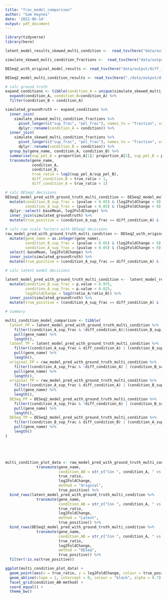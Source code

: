 ```yaml
---
title: "frac_model_comparison"
author: "Sam Haynes"
date: '2022-06-14'
output: pdf_document
---
```


```r
library(tidyverse)
library(here)

latent_model_results_skewed_multi_condition <-  read_tsv(here("data/output/diff_frac_models/latent_model_skewed_multi_condition_count.tsv"))

simulate_skewed_multi_condition_fractions <-  read_tsv(here("data/output/simulated_counts/sup_pel_simulated_fractions.tsv")) 

DESeq2_with_original_model_results <- read_tsv(here("data/output/diff_frac_models/DESeq2_with_edward_model_results.tsv"))

DESeq2_model_multi_condition_results <- read_tsv(here("./data/output/diff_frac_models/DESeq2_only_multi_condition_results.tsv"))
```

```r
# calc ground truth
expand_conditions <- tibble(condition_A = unique(simulate_skewed_multi_condition_fractions$condition)) %>%
  expand(condition_A, condition_B=condition_A) %>%
  filter(condition_B < condition_A)

simulated_groundtruth <- expand_conditions %>%
  inner_join(
    simulate_skewed_multi_condition_fractions %>%
      pivot_longer(c("sup_frac", "pel_frac"), names_to = "fraction", values_to = "proportion_A") %>%
      dplyr::rename(condition_A = condition)) %>%
  inner_join(
    simulate_skewed_multi_condition_fractions %>%
      pivot_longer(c("sup_frac", "pel_frac"), names_to = "fraction", values_to = "proportion_B") %>%
      dplyr::rename(condition_B = condition)) %>%
  group_by(gene_name, condition_A, condition_B) %>%
  summarise(sup_pel_A = proportion_A[1]/ proportion_A[2], sup_pel_B = proportion_B[1]/ proportion_B[2], .groups = "drop") %>%
  transmute(gene_name,
            condition_A,
            condition_B,
            true_ratio = log2(sup_pel_A/sup_pel_B),
            diff_condition_B = true_ratio > 1,
            diff_condition_A = true_ratio < 1)

# calc DESeq2 decisions
DESeq2_model_pred_with_ground_truth_multi_condition <- DESeq2_model_multi_condition_results %>%
  mutate(condition_B_sup_frac = (pvalue < 0.05) & (log2FoldChange > 0),
         condition_A_sup_frac = (pvalue < 0.05) & (log2FoldChange < 0)) %>%
  dplyr::select(-baseMean, log2FoldChange) %>%
  inner_join(simulated_groundtruth) %>%
  mutate(true_positive = (condition_A_sup_frac == diff_condition_A) & (condition_B_sup_frac == diff_condition_B))

# calc raw scale factors with DESeq2 decisions
raw_model_pred_with_ground_truth_multi_condition <- DESeq2_with_original_model_results %>%
  mutate(gene_name = as.integer(gene_name),
         condition_B_sup_frac = (pvalue < 0.05) & (log2FoldChange > 0),
         condition_A_sup_frac = (pvalue < 0.05) & (log2FoldChange < 0)) %>%
  select(-baseMean, log2FoldChange) %>%
  inner_join(simulated_groundtruth) %>%
  mutate(true_positive = (condition_A_sup_frac == diff_condition_A) & (condition_B_sup_frac == diff_condition_B))

# calc latent model decisions

latent_model_pred_with_ground_truth_multi_condition <-  latent_model_results_skewed_multi_condition %>%
  mutate(condition_B_sup_frac = p.value > 0.975,
         condition_A_sup_frac = p.value < 0.025,
         log2FoldChange = log2(ratio_A/ratio_B)) %>%
  inner_join(simulated_groundtruth) %>%
  mutate(true_positive = (condition_A_sup_frac == diff_condition_A) & (condition_B_sup_frac == diff_condition_B))

# summary

multi_condition_model_comparison <- tibble(
  latent_FP = latent_model_pred_with_ground_truth_multi_condition %>%
    filter((condition_A_sup_frac & !diff_condition_A)|(condition_B_sup_frac & !diff_condition_B)) %>%
    pull(gene_name) %>%
    length(),
  latent_TP = latent_model_pred_with_ground_truth_multi_condition %>%
    filter((condition_A_sup_frac & diff_condition_A) | (condition_B_sup_frac & diff_condition_B)) %>%
    pull(gene_name) %>%
    length(),
  original_FP = raw_model_pred_with_ground_truth_multi_condition %>%
    filter((condition_A_sup_frac & !diff_condition_A) | (condition_B_sup_frac & !diff_condition_B)) %>%
    pull(gene_name) %>%
    length(),
  original_TP = raw_model_pred_with_ground_truth_multi_condition %>%
    filter((condition_A_sup_frac & diff_condition_A) | (condition_B_sup_frac & diff_condition_B)) %>%
    pull(gene_name) %>%
    length(),
  DESeq_FP = DESeq2_model_pred_with_ground_truth_multi_condition %>%
    filter((condition_A_sup_frac & !diff_condition_A) | (condition_B_sup_frac & !diff_condition_B)) %>%
    pull(gene_name) %>%
    length(),
  DESeq_TP = DESeq2_model_pred_with_ground_truth_multi_condition %>%
    filter((condition_B_sup_frac & diff_condition_B) | (condition_A_sup_frac & diff_condition_A)) %>%
    pull(gene_name) %>%
    length()
)






```

```r
multi_condition_plot_data <- raw_model_pred_with_ground_truth_multi_condition %>%
              transmute(gene_name,
                        condition_AB = str_c("Con ", condition_A, " vs Con ", condition_B),
                        true_ratio,
                        log2FoldChange,
                        method = "Original",
                        true_positive) %>%
  bind_rows(latent_model_pred_with_ground_truth_multi_condition %>%
              transmute(gene_name,
                        condition_AB = str_c("Con ", condition_A, " vs Con ", condition_B),
                        true_ratio,
                        log2FoldChange,
                        method = "Latent",
                        true_positive)) %>%
  bind_rows(DESeq2_model_pred_with_ground_truth_multi_condition %>%
              transmute(gene_name,
                        condition_AB = str_c("Con ", condition_A, " vs Con ", condition_B),
                        true_ratio,
                        log2FoldChange,
                        method = "DESeq",
                        true_positive)) %>%
  filter(!is.na(true_positive))

ggplot(multi_condition_plot_data) +
  geom_point(aes(x = true_ratio, y = log2FoldChange, colour = true_positive), alpha = 0.3) +
  geom_abline(slope = 1, intercept = 0, colour = "black", alpha = 0.7) +
  facet_grid(condition_AB~method) +
  coord_equal() +
  theme_bw()

```